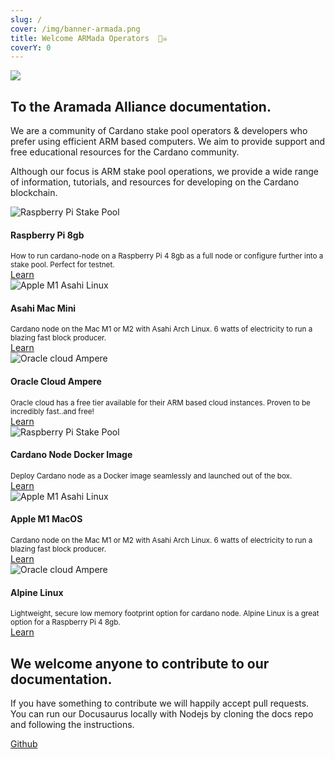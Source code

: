 ```yaml
---
slug: /
cover: /img/banner-armada.png
title: Welcome ARMada Operators  🏴‍☠️
coverY: 0
---
```


<div className="container-fluid">
  <img style={{ borderRadius: '1rem' }} src={'./img/banner-armada.png'}/>
</div>
<div className="container">
  <div className="row margin-top--md padding-horiz--md">
  <h2>
    To the Aramada Alliance documentation.
  </h2>
  <p>
    We are a community of Cardano stake pool operators & developers who prefer 
    using efficient ARM based computers. We aim to provide support and free 
    educational resources for the Cardano community.
  </p>

  <p>
    Although our focus is ARM stake pool operations, we provide a wide range
    of information, tutorials, and resources for developing on the Cardano
    blockchain.
  </p>
</div>
  <div className="row">
    <div className="col">
      <div className="col-demo">
        <div className="">
          <div className="card margin-top--md">
            <div className="card__image">
              <img
                src="./img/pi-logo-blackbg.jpeg"
                alt="Raspberry Pi Stake Pool"
                title="Learn Cardano"
              />
            </div>
            <div className="card__body">
              <h4>Raspberry Pi 8gb</h4>
              <small>
                How to run cardano-node on a Raspberry Pi 4 8gb as a full node or configure further into a stake pool. Perfect for testnet. 
              </small>
            </div>
            <div className="card__footer">
              <a href="./stake-pool-guides/pi-node-full-guide/" className="button button--primary button--block">
                Learn
              </a>
            </div>
          </div>
        </div>
      </div>
    </div>
    <div className="col">
      <div className="col-demo">
        <div className="card-demo">
          <div className="card margin-top--md">
            <div className="card__image">
              <img
                src="./img/asahi-logo.jpeg"
                alt="Apple M1 Asahi Linux"
                title="Cardano Node on Apple M1"
              />
            </div>
            <div className="card__body">
              <h4>Asahi Mac Mini</h4>
              <small>
                Cardano node on the Mac M1 or M2 with Asahi Arch Linux. 6 watts of electricity to run a blazing fast block producer.
              </small>
            </div>
            <div className="card__footer">
              <a href="./stake-pool-guides/m1-asahi-linux" className="button button--primary button--block">
                Learn
                </a>
            </div>
          </div>
        </div>
      </div>
    </div>
    <div className="col">
      <div className="col-demo">
        <div className="card-demo">
          <div className="card margin-top--md">
            <div className="card__image">
              <img
                src="./img/ampere.jpeg"
                alt="Oracle cloud Ampere"
                title="Cardano Node On Oracle Clooud"
              />
            </div>
            <div className="card__body">
              <h4>Oracle Cloud Ampere</h4>
              <small>
                Oracle cloud has a free tier available for their ARM based cloud instances. Proven to be incredibly fast..and free!
              </small>
            </div>
            <div className="card__footer">
              <a href="./stake-pool-guides/pi-node-full-guide/" className="button button--primary button--block">
              Learn
              </a>
            </div>
          </div>
        </div>
      </div>
    </div>
  </div>
  <div className="row">
    <div className="col">
      <div className="col-demo">
        <div className="">
          <div className="card margin-top--md">
            <div className="card__image">
              <img
                src="./img/docker-logo.jpeg"
                alt="Raspberry Pi Stake Pool"
                title="Learn Cardano"
              />
            </div>
            <div className="card__body">
              <h4>Cardano Node Docker Image</h4>
              <small>
                Deploy Cardano node as a Docker image seamlessly and launched out of the box. 
              </small>
            </div>
            <div className="card__footer">
              <a href="./stake-pool-guides/docker-pool-guide" className="button button--primary button--block">
                Learn
              </a>
            </div>
          </div>
        </div>
      </div>
    </div>
    <div className="col">
      <div className="col-demo">
        <div className="card-demo">
          <div className="card margin-top--md">
            <div className="card__image">
              <img
                src="./img/apple-chip-m1.jpeg"
                alt="Apple M1 Asahi Linux"
                title="Cardano Node on Apple M1"
              />
            </div>
            <div className="card__body">
              <h4>Apple M1 MacOS</h4>
              <small>
                Cardano node on the Mac M1 or M2 with Asahi Arch Linux. 6 watts of electricity to run a blazing fast block producer.
              </small>
            </div>
            <div className="card__footer">
              <a href="./stake-pool-guides/apple-m1-guide/" className="button button--primary button--block">
                Learn
                </a>
            </div>
          </div>
        </div>
      </div>
    </div>
    <div className="col">
      <div className="col-demo">
        <div className="card-demo">
          <div className="card margin-top--md">
            <div className="card__image">
              <img
                src="./img/alpine-logo.jpeg"
                alt="Oracle cloud Ampere"
                title="Cardano Node On Oracle Clooud"
              />
            </div>
            <div className="card__body">
              <h4>Alpine Linux</h4>
              <small>
                Lightweight, secure low memory footprint option for cardano node. Alpine Linux is a great option for a Raspberry Pi 4 8gb.
              </small>
            </div>
            <div className="card__footer">
              <a href="./stake-pool-guides/alpine-linux-os" className="button button--primary button--block">
              Learn
              </a>
            </div>
          </div>
        </div>
      </div>
    </div>
  </div>
  <div className="container">
    <div className="row margin-top--lg padding-horiz--md">
    <h2>
       We welcome anyone to contribute to our documentation.
    </h2>
    <div className="row margin-top--sm padding-horiz--md">
    <p>
     If you have something to contribute we will happily accept pull requests.
     You can run our Docusaurus locally with Nodejs by cloning the docs repo and following the instructions. 
    </p>
    <a href="https://github.com/armada-alliance/docs" class="button button--primary">Github</a>
    </div>
    </div>
  </div>
</div>

